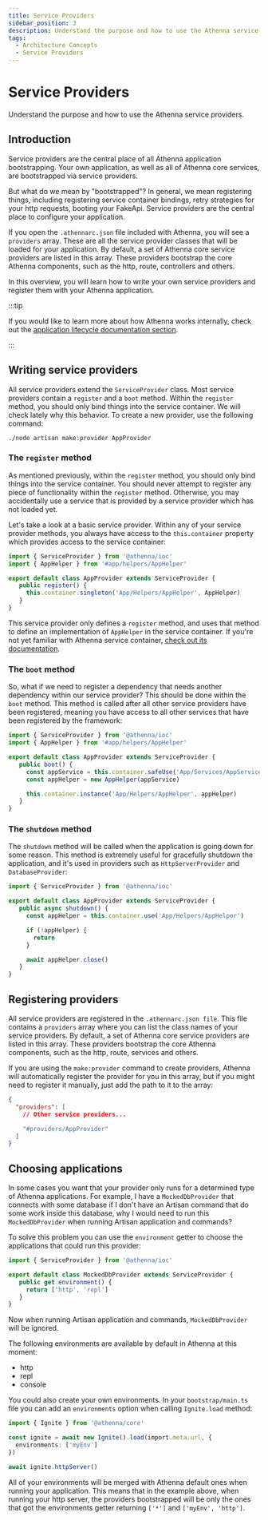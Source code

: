 ```yaml
---
title: Service Providers
sidebar_position: 3
description: Understand the purpose and how to use the Athenna service providers.
tags:
  - Architecture Concepts
  - Service Providers
---
```


# Service Providers

Understand the purpose and how to use the Athenna service providers.

## Introduction

Service providers are the central place of all Athenna application bootstrapping.
Your own application, as well as all of Athenna core services, are bootstrapped
via service providers.

But what do we mean by "bootstrapped"? In general, we mean registering things,
including registering service container bindings, retry strategies for your http
requests, booting your FakeApi. Service providers are the central place to
configure your application.

If you open the `.athennarc.json` file included with Athenna, you will see a
`providers` array. These are all the service provider classes that will be
loaded for your application. By default, a set of Athenna core service
providers are listed in this array. These providers bootstrap the core
Athenna components, such as the http, route, controllers and others.

In this overview, you will learn how to write your own service providers and
register them with your Athenna application.

:::tip

If you would like to learn more about how Athenna works internally, check
out the [application lifecycle documentation section](/docs/architecture-concepts/application-lifecycle).

:::

## Writing service providers

All service providers extend the `ServiceProvider` class. Most service providers
contain a `register` and a `boot` method. Within the `register` method, you should
only bind things into the service container. We will check lately why this
behavior. To create a new provider, use the following command:

```shell
./node artisan make:provider AppProvider
```

### The `register` method

As mentioned previously, within the `register` method, you should only bind
things into the service container. You should never attempt to register any
piece of functionality within the `register` method. Otherwise, you may
accidentally use a service that is provided by a service provider which has
not loaded yet.

Let's take a look at a basic service provider. Within any of your service
provider methods, you always have access to the `this.container` property
which provides access to the service container:

```typescript
import { ServiceProvider } from '@athenna/ioc'
import { AppHelper } from '#app/helpers/AppHelper'

export default class AppProvider extends ServiceProvider {
   public register() {
     this.container.singleton('App/Helpers/AppHelper', AppHelper)
   }
}
```

This service provider only defines a `register` method, and uses that method to
define an implementation of `AppHelper` in the service container. If you're
not yet familiar with Athenna service container, [check out its documentation](/docs/architecture-concepts/service-container).

### The `boot` method

So, what if we need to register a dependency that needs another dependency
within our service provider? This should be done within the `boot` method.
This method is called after all other service providers have been registered,
meaning you have access to all other services that have been registered by
the framework:

```typescript
import { ServiceProvider } from '@athenna/ioc'
import { AppHelper } from '#app/helpers/AppHelper'

export default class AppProvider extends ServiceProvider {
   public boot() {
     const appService = this.container.safeUse('App/Services/AppService')
     const appHelper = new AppHelper(appService)

     this.container.instance('App/Helpers/AppHelper', appHelper)
   }
}
```

### The `shutdown` method

The `shutdown` method will be called when the application is going down for
some reason. This method is extremely useful for gracefully shutdown the
application, and it's used in providers such as `HttpServerProvider` and
`DatabaseProvider`:

```typescript
import { ServiceProvider } from '@athenna/ioc'

export default class AppProvider extends ServiceProvider {
   public async shutdown() {
     const appHelper = this.container.use('App/Helpers/AppHelper')

     if (!appHelper) {
       return
     }

     await appHelper.close()
   }
}
```

## Registering providers

All service providers are registered in the `.athennarc.json file`. This file
contains a `providers` array where you can list the class names of your service
providers. By default, a set of Athenna core service providers are listed in
this array. These providers bootstrap the core Athenna components, such as
the http, route, services and others.

If you are using the `make:provider` command to create providers, Athenna
will automatically register the provider for you in this array, but if you
might need to register it manually, just add the path to it to the array:

```json
{
  "providers": [
    // Other service providers...

    "#providers/AppProvider"
  ]
}
```

## Choosing applications

In some cases you want that your provider only runs for a determined type of
Athenna applications. For example, I have a `MockedDbProvider` that connects
with some database if I don't have an Artisan command that do some work
inside this database, why I would need to run this `MockedDbProvider` when
running Artisan application and commands?

To solve this problem you can use the `environment` getter to choose the
applications that could run this provider:

```typescript
import { ServiceProvider } from '@athenna/ioc'

export default class MockedDbProvider extends ServiceProvider {
   public get environment() {
     return ['http', 'repl']
   }
}
```

Now when running Artisan application and commands, `MockedDbProvider` will be
ignored.

The following environments are available by default in Athenna at this moment:

- http
- repl
- console

You could also create your own environments. In your `bootstrap/main.ts` file
you can add an `environments` option when calling `Ignite.load` method:

```typescript
import { Ignite } from '@athenna/core'

const ignite = await new Ignite().load(import.meta.url, {
  environments: ['myEnv']
})

await ignite.httpServer()
```

All of your environments will be merged with Athenna default ones when running
your application. This means that in the example above, when running your
http server, the providers bootstrapped will be only the ones that got the
environments getter returning `['*']` and `['myEnv', 'http']`.
